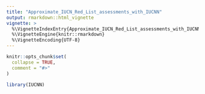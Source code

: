 ```yaml
---
title: "Approximate_IUCN_Red_List_assessments_with_IUCNN"
output: rmarkdown::html_vignette
vignette: >
  %\VignetteIndexEntry{Approximate_IUCN_Red_List_assessments_with_IUCNN}
  %\VignetteEngine{knitr::rmarkdown}
  %\VignetteEncoding{UTF-8}
---
```


```r
knitr::opts_chunk$set(
  collapse = TRUE,
  comment = "#>"
)
```

```r
library(IUCNN)
```
